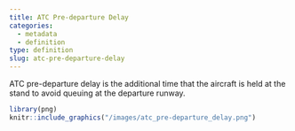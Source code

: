 ```yaml
---
title: ATC Pre-departure Delay
categories:
  - metadata
  - definition
type: definition
slug: atc-pre-departure-delay
---
```

ATC pre-departure delay is the additional time that the aircraft is held at the
stand to avoid queuing at the departure runway.

```r
library(png)
knitr::include_graphics("/images/atc_pre-departure_delay.png")
```
